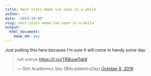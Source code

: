 ```yaml
---
title: best stats meme ive seen in a while
author: ''
date: '2019-10-09'
slug: best-stats-meme-ive-seen-in-a-while
output:
  html_document:
    keep_md: yes
---
```


Just putting this here because I'm sure it will come in handy some day.  

<blockquote class="twitter-tweet"><p lang="en" dir="ltr">not untrue <a href="https://t.co/TR8uueTsk9">https://t.co/TR8uueTsk9</a></p>&mdash; Shit Academics Say (@AcademicsSay) <a href="https://twitter.com/AcademicsSay/status/1181528093250461696?ref_src=twsrc%5Etfw">October 8, 2019</a></blockquote> <script async src="https://platform.twitter.com/widgets.js" charset="utf-8"></script>